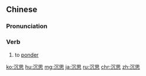 ==Chinese==
{{zh-forms}}

===Pronunciation===
{{zh-pron
|m=chénsī
|c=cam4 si1
|ma=Zh-chénsi.ogg
|cat=v
}}

===Verb===
{{zh-verb}}

# {{lb|zh|Intermediate Mandarin}} to [[ponder]]

[[ko:沉思]]
[[hu:沉思]]
[[mg:沉思]]
[[ja:沉思]]
[[ru:沉思]]
[[chr:沉思]]
[[zh:沉思]]